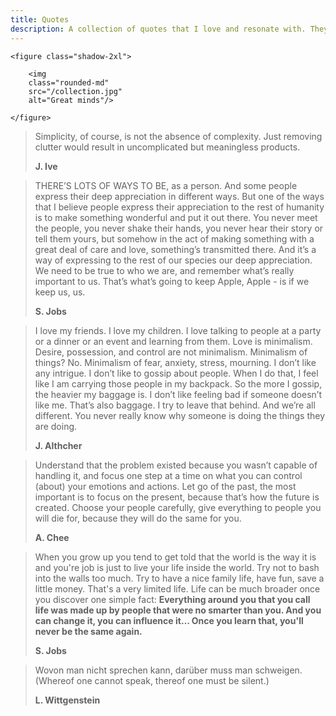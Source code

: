 ```yaml
---
title: Quotes
description: A collection of quotes that I love and resonate with. They had changed my views and visions of the world and life so profoundly since student days. 
---
```


    <figure class="shadow-2xl">

        <img 
        class="rounded-md" 
        src="/collection.jpg" 
        alt="Great minds"/>

    </figure>    

> Simplicity, of course, is not the absence of complexity. Just removing clutter would result in uncomplicated but meaningless products.
>
> **J. Ive**

> THERE’S LOTS OF WAYS TO BE, as a person. And some people express their deep appreciation in different ways. But one of the ways that I believe people express their appreciation to the rest of humanity is to make something wonderful and put it out there. You never meet the people, you never shake their hands, you never hear their story or tell them yours, but somehow in the act of making something with a great deal of care and love, something’s transmitted there. And it’s a way of expressing to the rest of our species our deep appreciation. We need to be true to who we are, and remember what’s really important to us. That’s what’s going to keep Apple, Apple - is if we keep us, us. 
>
> **S. Jobs**

> I love my friends. I love my children. I love talking to people at a party or a dinner or an event and learning from them. Love is minimalism. Desire, possession, and control are not minimalism. Minimalism of things? No. Minimalism of fear, anxiety, stress, mourning. I don’t like any intrigue. I don’t like to gossip about people. When I do that, I feel like I am carrying those people in my backpack. So the more I gossip, the heavier my baggage is. I don’t like feeling bad if someone doesn’t like me. That’s also baggage. I try to leave that behind. And we’re all different. You never really know why someone is doing the things they are doing. 
>
> **J. Althcher**

> Understand that the problem existed because you wasn’t capable of handling it, and focus one step at a time on what you can control (about) your emotions and actions. Let go of the past, the most important is to focus on the present, because that’s how the future is created. Choose your people carefully, give everything to people you will die for, because they will do the same for you. 
>
> **A. Chee**

> When you grow up you tend to get told that the world is the way it is and you're job is just to live your life inside the world. Try not to bash into the walls too much. Try to have a nice family life, have fun, save a little money. That's a very limited life. Life can be much broader once you discover one simple fact: **Everything around you that you call life was made up by people that were no smarter than you. And you can change it, you can influence it… Once you learn that, you'll never be the same again.** 
>
> **S. Jobs**

> Wovon man nicht sprechen kann, darüber muss man schweigen. (Whereof one cannot speak, thereof one must be silent.)
>
> **L. Wittgenstein**

